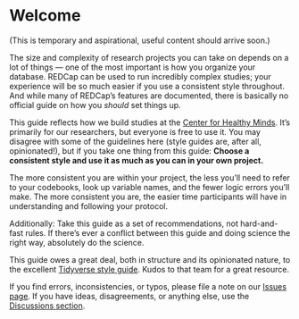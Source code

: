 # Welcome {-}

(This is temporary and aspirational, useful content should arrive soon.)

The size and complexity of research projects you can take on depends on a lot of things — one of the most important is how you organize your database. REDCap can be used to run incredibly complex studies; your experience will be so much easier if you use a consistent style throughout. And while many of REDCap's features are documented, there is basically no official guide on how you _should_ set things up.

This guide reflects how we build studies at the [Center for Healthy Minds](https://centerhealthyminds.org). It's primarily for our researchers, but everyone is free to use it. You may disagree with some of the guidelines here (style guides are, after all, opinionated!), but if you take one thing from this guide: **Choose a consistent style and use it as much as you can in your own project.**

The more consistent you are within your project, the less you'll need to refer to your codebooks, look up variable names, and the fewer logic errors you'll make. The more consistent you are, the easier time participants will have in understanding and following your protocol.

Additionally: Take this guide as a set of recommendations, not hard-and-fast rules. If there's ever a conflict between this guide and doing science the right way, absolutely do the science.

This guide owes a great deal, both in structure and its opinionated nature, to the excellent [Tidyverse style guide](https://style.tidyverse.org). Kudos to that team for a great resource.

If you find errors, inconsistencies, or typos, please file a note on our [Issues page](https://github.com/uwmadison-chm/redcap-style/issues). If you have ideas, disagreements, or anything else, use the [Discussions section](https://github.com/uwmadison-chm/redcap-style/discussions).